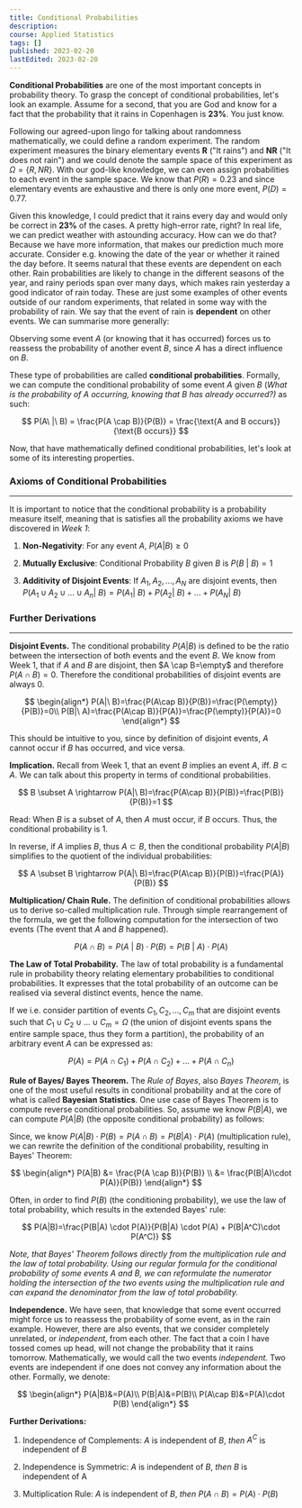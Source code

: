 ```yaml
---
title: Conditional Probabilities
description:
course: Applied Statistics
tags: []
published: 2023-02-20
lastEdited: 2023-02-20
---
```


**Conditional Probabilities** are one of the most important concepts in
probability theory. To grasp the concept of conditional probabilities, let's
look an example. Assume for a second, that you are God and know for a fact that
the probability that it rains in Copenhagen is **23%**. You just know.

Following our agreed-upon lingo for talking about randomness mathematically, we
could define a random experiment. The random experiment measures the binary
elementary events **R** ("It rains") and **NR** ("It does not rain") and we
could denote the sample space of this experiment as $\Omega=\{R, NR\}$. With our
god-like knowledge, we can even assign probabilities to each event in the sample
space. We know that $P(R)=0.23$ and since elementary events are exhaustive and
there is only one more event, $P(D)=0.77$.

Given this knowledge, I could predict that it rains every day and would only be
correct in **23%** of the cases. A pretty high-error rate, right? In real life,
we can predict weather with astounding accuracy. How can we do that? Because we
have more information, that makes our prediction much more accurate. Consider
e.g. knowing the date of the year or whether it rained the day before. It seems
natural that these events are dependent on each other. Rain probabilities are
likely to change in the different seasons of the year, and rainy periods span
over many days, which makes rain yesterday a good indicator of rain today. These
are just some examples of other events outside of our random experiments, that
related in some way with the probability of rain. We say that the event of rain
is **dependent** on other events. We can summarise more generally:

Observing some event $A$ (or knowing that it has occurred) forces us to reassess
the probability of another event $B$, since $A$ has a direct influence on $B$.

These type of probabilities are called **conditional probabilities**. Formally,
we can compute the conditional probability of some event $A$ given $B$ (_What is
the probability of $A$ occurring, knowing that $B$ has already occurred?)_ as
such:

$$
P(A\ |\ B) = \frac{P(A \cap B)}{P(B)} = \frac{\text{A and B occurs}}{\text{B
occurs}}
$$

Now, that have mathematically defined conditional probabilities, let's look at
some of its interesting properties.

### Axioms of Conditional Probabilities

---

It is important to notice that the conditional probability is a probability
measure itself, meaning that is satisfies all the probability axioms we have
discovered in _Week 1_:

1. **Non-Negativity**: For any event $A$, $P(A|B) \ge 0$

2. **Mutually Exclusive**: Conditional Probability $B$ given $B$ is
   $P(B\ |\ B)=1$

3. **Additivity of Disjoint Events**: If $A_1, A_2, ..., A_N$ are disjoint
   events, then
   $P(A_1 \cup A_2 \cup ... \cup A_n|\ B)=P(A_1|\ B)+P(A_2|\
   B)+...+P(A_N|\ B)$

### Further Derivations

---

**Disjoint Events.** The conditional probability $P(A|B)$ is defined to be the
ratio between the intersection of both events and the event $B$. We know from
Week 1, that if $A$ and $B$ are disjoint, then $A \cap B=\empty$ and therefore
$P(A \cap B)=0$. Therefore the conditional probabilities of disjoint events are
always $0$.

$$
\begin{align*}
   P(A|\ B)=\frac{P(A\cap B)}{P(B)}=\frac{P(\empty)}{P(B)}=0\\
   P(B|\ A)=\frac{P(A\cap B)}{P(A)}=\frac{P(\empty)}{P(A)}=0
\end{align*}
$$

This should be intuitive to you, since by definition of disjoint events, $A$
cannot occur if $B$ has occurred, and vice versa.

**Implication.** Recall from Week 1, that an event $B$ implies an event $A$,
iff. $B \subset A$. We can talk about this property in terms of conditional
probabilities.

$$
B \subset A \rightarrow P(A|\ B)=\frac{P(A\cap B)}{P(B)}=\frac{P(B)}{P(B)}=1
$$

Read: When $B$ is a subset of $A$, then $A$ must occur, if $B$ occurs. Thus, the
conditional probability is $1$.

In reverse, if $A$ implies $B$, thus $A \subset B$, then the conditional
probability $P(A|B)$ simplifies to the quotient of the individual probabilities:

$$
A \subset B \rightarrow P(A|\ B)=\frac{P(A\cap B)}{P(B)}=\frac{P(A)}{P(B)}
$$

**Multiplication/ Chain Rule.** The definition of conditional probabilities
allows us to derive so-called multiplication rule. Through simple rearrangement
of the formula, we get the following computation for the intersection of two
events (The event that $A$ and $B$ happened).

$$
P(A \cap B) = P(A\ |\ B) \cdot P(B) = P(B\ |\ A) \cdot P(A)
$$

**The Law of Total Probability.** The law of total probability is a fundamental
rule in probability theory relating elementary probabilities to conditional
probabilities. It expresses that the total probability of an outcome can be
realised via several distinct events, hence the name.

If we i.e. consider partition of events $C_1, C_2, ... ,C_m$ that are disjoint
events such that $C_1 \cup C_2 \cup ... \cup C_m = \Omega$ (the union of
disjoint events spans the entire sample space, thus they form a partition), the
probability of an arbitrary event $A$ can be expressed as:

$$
P(A) = P(A \cap C_1) + P(A \cap C_2) + ... + P(A \cap C_n)
$$

**Rule of Bayes/ Bayes Theorem.** The _Rule of Bayes_, also _Bayes Theorem_, is
one of the most useful results in conditional probability and at the core of
what is called **Bayesian Statistics**. One use case of Bayes Theorem is to
compute reverse conditional probabilities. So, assume we know $P(B|A)$, we can
compute $P(A|B)$ (the opposite conditional probability) as follows:

Since, we know $P(A|B)\cdot P(B)=P(A\cap B)=P(B|A)\cdot P(A)$ (multiplication
rule), we can rewrite the definition of the conditional probability, resulting
in Bayes' Theorem:

$$
\begin{align*}
P(A|B) &= \frac{P(A \cap B)}{P(B)} \\
       &= \frac{P(B|A)\cdot P(A)}{P(B)}
\end{align*}
$$

Often, in order to find $P(B)$ (the conditioning probability), we use the law of
total probability, which results in the extended Bayes' rule:

$$
P(A|B)=\frac{P(B|A) \cdot P(A)}{P(B|A) \cdot P(A) + P(B|A^C)\cdot P(A^C)}
$$

_Note, that Bayes' Theorem follows directly from the multiplication rule and the
law of total probability. Using our regular formula for the conditional
probability of some events $A$ and $B$, we can reformulate the numerator holding
the intersection of the two events using the multiplication rule and can expand
the denominator from the law of total probability._

**Independence.** We have seen, that knowledge that some event occurred might
force us to reassess the probability of some event, as in the rain example.
However, there are also events, that we consider completely unrelated, or
_independent_, from each other. The fact that a coin I have tossed comes up
head, will not change the probability that it rains tomorrow. Mathematically, we
would call the two events _independent._ Two events are independent if one does
not convey any information about the other. Formally, we denote:

$$
\begin{align*}
   P(A|B)&=P(A)\\
   P(B|A)&=P(B)\\
   P(A\cap B)&=P(A)\cdot P(B)
\end{align*}
$$

**Further Derivations:**

1. Independence of Complements: $A$ is independent of $B$, _then_ $A^C$ is
   independent of $B$

2. Independence is Symmetric: $A$ is independent of $B$, _then_ $B$ is
   independent of A

3. Multiplication Rule: $A$ is independent of $B$, _then_
   $P(A \cap B) = P(A)\cdot P(B)$
